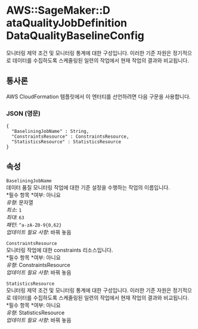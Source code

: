 # AWS::SageMaker::D ataQualityJobDefinition DataQualityBaselineConfig

모니터링 제약 조건 및 모니터링 통계에 대한 구성입니다. 이러한 기준 자원은 정기적으로 데이터를 수집하도록 스케줄링된 일련의 작업에서 현재 작업의 결과와 비교됩니다.

## 통사론

AWS CloudFormation 템플릿에서 이 엔터티를 선언하려면 다음 구문을 사용합니다.

### JSON (영문)

```
{
  "BaseliningJobName" : String,
  "ConstraintsResource" : ConstraintsResource,
  "StatisticsResource" : StatisticsResource
}
```

## 속성

`BaseliningJobName`  
데이터 품질 모니터링 작업에 대한 기준 설정을 수행하는 작업의 이름입니다.  
*필수 항목 *여부: 아니요  
_유형_: 문자열  
_최소_: `1`  
_최대_: `63`  
_패턴_: `^a-zA-Z0-9{0,62}`  
_업데이트 필요 사항_: 바꿔 놓음

`ConstraintsResource`  
모니터링 작업에 대한 constraints 리소스입니다.  
*필수 항목 *여부: 아니요  
_유형_: ConstraintsResource  
_업데이트 필요 사항_: 바꿔 놓음

`StatisticsResource`  
모니터링 제약 조건 및 모니터링 통계에 대한 구성입니다. 이러한 기준 자원은 정기적으로 데이터를 수집하도록 스케줄링된 일련의 작업에서 현재 작업의 결과와 비교됩니다.  
*필수 항목 *여부: 아니요  
_유형_: StatisticsResource  
_업데이트 필요 사항_: 바꿔 놓음
